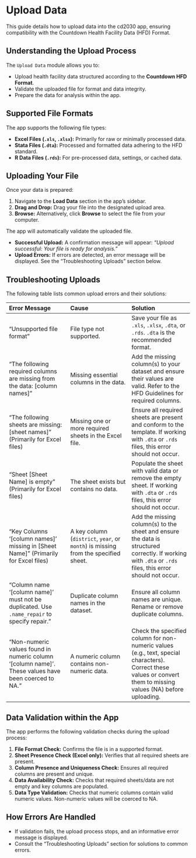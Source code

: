 # Upload Data {#sec-upload-data}

This guide details how to upload data into the cd2030 app, ensuring compatibility with the Countdown Health Facility Data (HFD) Format.

## Understanding the Upload Process

The `Upload Data` module allows you to:

-   Upload health facility data structured according to the **Countdown HFD Format**.
-   Validate the uploaded file for format and data integrity.
-   Prepare the data for analysis within the app.

## Supported File Formats

The app supports the following file types:

-   **Excel Files (`.xls`, `.xlsx`):** Primarily for raw or minimally processed data.
-   **Stata Files (`.dta`):** Processed and formatted data adhering to the HFD standard.
-   **R Data Files (`.rds`):** For pre-processed data, settings, or cached data.

## Uploading Your File

Once your data is prepared:

1.  Navigate to the **Load Data** section in the app's sidebar.
2.  **Drag and Drop:** Drag your file into the designated upload area.
3.  **Browse:** Alternatively, click **Browse** to select the file from your computer.

The app will automatically validate the uploaded file.

-   **Successful Upload:** A confirmation message will appear: *"Upload successful: Your file is ready for analysis."*
-   **Upload Errors:** If errors are detected, an error message will be displayed. See the "Troubleshooting Uploads" section below.

## Troubleshooting Uploads

The following table lists common upload errors and their solutions:

| Error Message | Cause | Solution |
|:-----------------------|:-----------------------|:-----------------------|
| "Unsupported file format" | File type not supported. | Save your file as `.xls`, `.xlsx`, `.dta`, or `.rds`. `.dta` is the recommended format. |
| "The following required columns are missing from the data: \[column names\]" | Missing essential columns in the data. | Add the missing column(s) to your dataset and ensure their values are valid. Refer to the HFD Guidelines for required columns. |
| "The following sheets are missing: \[sheet names\]" (Primarily for Excel files) | Missing one or more required sheets in the Excel file. | Ensure all required sheets are present and conform to the template. If working with `.dta` or `.rds` files, this error should not occur. |
| "Sheet \[Sheet Name\] is empty" (Primarily for Excel files) | The sheet exists but contains no data. | Populate the sheet with valid data or remove the empty sheet. If working with `.dta` or `.rds` files, this error should not occur. |
| "Key Columns '\[column names\]' missing in \[Sheet Name\]" (Primarily for Excel files) | A key column (`district`, `year`, or `month`) is missing from the specified sheet. | Add the missing column(s) to the sheet and ensure the data is structured correctly. If working with `.dta` or `.rds` files, this error should not occur. |
| "Column name '\[column name\]' must not be duplicated. Use `.name_repair` to specify repair." | Duplicate column names in the dataset. | Ensure all column names are unique. Rename or remove duplicate columns. |
| "Non-numeric values found in numeric column '\[column name\]'. These values have been coerced to NA." | A numeric column contains non-numeric data. | Check the specified column for non-numeric values (e.g., text, special characters). Correct these values or convert them to missing values (NA) before uploading. |

## Data Validation within the App

The app performs the following validation checks during the upload process:

1.  **File Format Check:** Confirms the file is in a supported format.
2.  **Sheet Presence Check (Excel only):** Verifies that all required sheets are present.
3.  **Column Presence and Uniqueness Check:** Ensures all required columns are present and unique.
4.  **Data Availability Check:** Checks that required sheets/data are not empty and key columns are populated.
5.  **Data Type Validation:** Checks that numeric columns contain valid numeric values. Non-numeric values will be coerced to NA.

## How Errors Are Handled

-   If validation fails, the upload process stops, and an informative error message is displayed.
-   Consult the "Troubleshooting Uploads" section for solutions to common errors.
